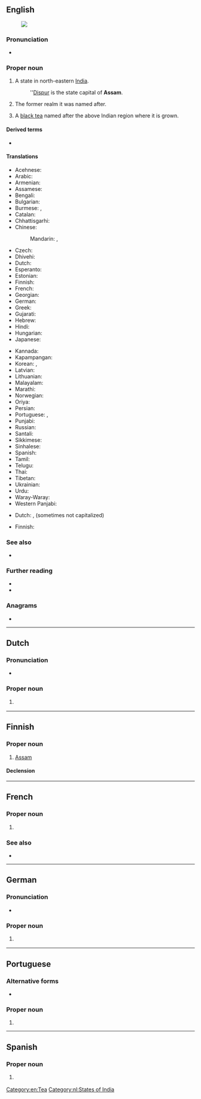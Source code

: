 {{also|assam}}
==English==
[[Image:Assam in India (disputed hatched).svg|thumb|]]

===Pronunciation===
* {{IPA|/əˈsɒm/|lang=en}}

===Proper noun===
{{en-proper noun}}

# A state in north-eastern [[India]].
#: ''[[Dispur]] is the state capital of '''Assam'''.
# {{lb|en|history}} The former realm it was named after.
# A [[black tea]] named after the above Indian region where it is grown.

====Derived terms====
* {{l|en|Assamese}}

====Translations====
{{trans-top|state in India}}
* Acehnese: {{t|ace|Assam}}
* Arabic: {{t|ar|أَسَام|m}}
* Armenian: {{t|hy|Ասսամ}}
* Assamese: {{t|as|অসম|sc=Beng|tr=asam}}
* Bengali: {{t|bn|আসাম|sc=Beng|tr=āsām}}
* Bulgarian: {{t|bg|Асам|sc=Cyrl}}
* Burmese: {{t|my|အာသံ|sc=Mymr}}, {{t|my|အာသံပြည်နယ်|sc=Mymr}}
* Catalan: {{t|ca|Assam}}
* Chhattisgarhi: {{t-needed|hne}}
* Chinese:
*: Mandarin: {{t|cmn|阿薩密邦|sc=Hani}}, {{t|cmn|阿萨密邦|tr=Āsàmì-bāng|sc=Hani}}
* Czech: {{t|cs|Ásám|m}}
* Dhivehi: {{t|dv|އާސާމު|sc=Thaa}}
* Dutch: {{t+|nl|Assam|n}}
* Esperanto: {{t|eo|Asamo}}
* Estonian: {{t-needed|et}}
* Finnish: {{t|fi|Assam}}
* French: {{t+|fr|Assam|m}}
* Georgian: {{t|ka|ასამი|sc=Geor}}
* German: {{t+|de|Assam|n}}
* Greek: {{t+|el|Ασσάμ|f}}
* Gujarati: {{t|gu|આસામ|tr=āsām|sc=Gujr}}
* Hebrew: {{t|he|אסאם}}
* Hindi: {{t+|hi|आसाम|tr=āsām}}
* Hungarian: {{t+|hu|Asszám}}
* Japanese: {{t|ja|アッサム州|tr=Assamu-shū}}
{{trans-mid}}
* Kannada: {{t+|kn|ಅಸ್ಸಾಂ|sc=Knda}}
* Kapampangan: {{t|pam|Assam}}
* Korean: {{t|ko|아삼 주|tr=Asam ju|sc=Hang}}, {{t|ko|아삼|tr=Asam|sc=Hang}}
* Latvian: {{t|lv|Asama}}
* Lithuanian: {{t|lt|Asamas}}
* Malayalam: {{t+|ml|ആസാം|sc=Mlym}}
* Marathi: {{t|mr|आसाम|tr=āsām|sc=Deva}}
* Norwegian: {{t-needed|no}}
* Oriya: {{t|or|ଆସାମ|tr=āsām|sc=Orya}}
* Persian: {{t|fa|آسام|tr=Âsâm|sc=fa-Arab}}
* Portuguese: {{t|pt|Assam}}, {{t|pt|Assã}}
* Punjabi: {{t|pa|ਅਸਾਮ|tr=asām|sc=Guru}}
* Russian: {{t+|ru|Асса́м|m}}
* Santali: {{t-needed|sat}}
* Sikkimese: {{t-needed|sip}}
* Sinhalese: {{t-needed|si}}
* Spanish: {{t|es|Assam}}
* Tamil: {{t+|ta|அசாம்|sc=Taml}}
* Telugu: {{t+|te|అసోం|sc=Telu}}
* Thai: {{t|th|รัฐอัสสัม<strong class="error"><span class="scribunto-error" id="mw-scribunto-error-0">Lua error: Missing close-bracket for character set beginning at pattern character 1</span></strong>}}
* Tibetan: {{t-needed|bo}}
* Ukrainian: {{t|uk|Асса́м|m|sc=Cyrl}}
* Urdu: {{t|ur|آسام|tr=āsām}}
* Waray-Waray: {{t|war|Assam}}
* Western Panjabi: {{t+|pnb|آسام}}
{{trans-bottom}}

{{trans-top|black tea}}
* Dutch: {{t|nl|Assamthee}}, {{t|nl|Assam-thee}} (sometimes not capitalized)
{{trans-mid}}
* Finnish: {{t+|fi|tee|alt=Assam-tee}}
{{trans-bottom}}

===See also===
* {{list:states of India/en}}

===Further reading===
* {{pedialite}}
* {{pedialite|Assam tea}}

===Anagrams===
* {{anagrams|en|Massa|amass|massa|msasa}}

[[Category:en:Tea]]

----

==Dutch==

===Pronunciation===
* {{audio|Nl-Assam.ogg|Audio|lang=nl}}

===Proper noun===
{{nl-proper noun|n}}

# {{l|en|Assam}} {{gloss|state in India}}

[[Category:nl:States of India]]

----

==Finnish==

===Proper noun===
{{fi-proper noun}}

# [[#English|Assam]]

====Declension====
{{fi-decl-risti|i=0|Assam|||a|n=sg}}

----

==French==

===Proper noun===
{{fr-proper noun|m}}

# {{l|en|Assam}} {{gloss|state in India}}

===See also===
* {{list:states of India/fr}}

----

==German==

===Pronunciation===
* {{audio|De-Assam.ogg|Audio|lang=de}}

===Proper noun===
{{de-proper noun|n}}

# {{l|en|Assam}} {{gloss|state in India}}

----

==Portuguese==

===Alternative forms===
* {{l|pt|Assã}}

===Proper noun===
{{pt-proper noun}}

# {{place|pt|state|c/India|t1=Assam}}

----

==Spanish==

===Proper noun===
{{es-proper noun}}

# {{l|en|Assam}} {{gloss|state in India}}